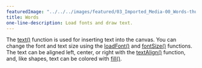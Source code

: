 ---
featuredImage: "../../../images/featured/03_Imported_Media-00_Words-thumbnail.png"
title: Words
one-line-description: Load fonts and draw text.
---

The <a href="https://p5js.org/reference/#/p5/text" target="_blank">text()</a> function is used for inserting text into the canvas.
You can change the font and text size using the <a href="https://p5js.org/reference/#/p5/loadFont" target="_blank">loadFont()</a>
and <a href="https://p5js.org/reference/#/p5/fontSize" target="_blank">fontSize()</a> functions.
The text can be aligned left, center, or right with the <a href="https://p5js.org/reference/#/p5/textAlign" target="_blank">textAlign()</a>
function, and, like shapes, text can be colored with <a href="https://p5js.org/reference/#/p5/fill" target="_blank">fill()</a>.